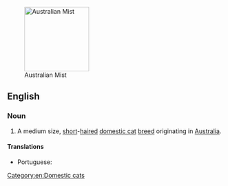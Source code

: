 [[Image:Australian Mist.jpg|thumb|right|150px|Australian Mist]]
==English==

===Noun===
{{en-noun|head=[[Australian]] [[mist|Mist]]}}

# A medium size, [[short]]-[[haired]] [[domestic cat]] [[breed]] originating in [[Australia]].

====Translations====
{{trans-top}}
* Portuguese: {{t|pt|mist australiano|m}}
{{trans-mid}}
{{trans-bottom}}

{{wikipedia|Australian Mist}}
{{commonscat|Australian Mist}}

[[Category:en:Domestic cats]]